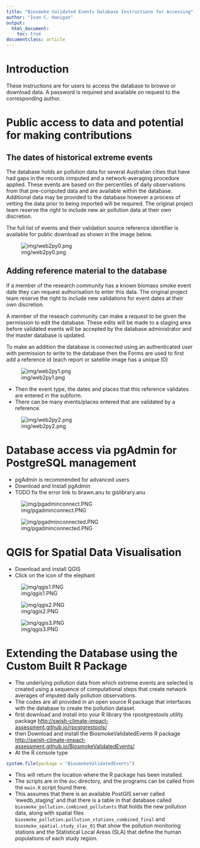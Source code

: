 ```yaml
---
title: "Biosmoke Validated Events Database Instructions for Accessing"
author: "Ivan C. Hanigan"
output:
  html_document:
    toc: true
documentclass: article    
---
```


# Introduction 

These instructions are for users to access the database to browse or download data.
A password is required and available on request to the corresponding author.

# Public access to data and potential for making contributions

## The dates of historical extreme events

The database holds air pollution data for several Australian cities that have had gaps in the records inmputed and a network-averaging procedure applied.  These events are based on the percentiles of daily observations from that pre-computed data and are available within the database.  Additional data may be provided to the database however a process of vetting the data prior to being imported will be required.  The original project team reserve the right to include new air pollution data at their own discretion.

The full list of events and their validation source reference identifier is available for public download as shown in the image below.

![img/web2py0.png](img/web2py0.png)

## Adding reference material to the database

If a member of the research community has a known biomass smoke event date they can request authorisation to enter this data. The original project team reserve the right to include new validations for event dates at their own discretion. 

A member of the reseach community can make a request to be given the permission to edit the database.  These edits will be made to a staging area before validated events will be accepted by the database administrator and the master database is updated.

To make an addition the database is connected using an authenticated user with permission to write to the database then the Forms are used to first add a reference id (each report or satellite image has a unique ID)

![img/web2py1.png](img/web2py1.png)

- Then the event type, the dates and places that this reference validates are entered in the subform.
- There can be many events/places entered that are validated by a reference.

![img/web2py2.png](img/web2py2.png)

# Database access via pgAdmin for PostgreSQL management

- pgAdmin is recommended for advanced users
- Download and Install pgAdmin
- TODO fix the error link to brawn.anu to gislibrary.anu

![img/pgadminconnect.PNG](img/pgadminconnect.PNG)

![img/pgadminconnected.PNG](img/pgadminconnected.PNG)

# QGIS for Spatial Data Visualisation

- Download and install QGIS
- Click on the icon of the elephant

![img/qgis1.PNG](img/qgis1.PNG)

![img/qgis2.PNG](img/qgis2.PNG)

![img/qgis3.PNG](img/qgis3.PNG)

# Extending the Database using the Custom Built R Package

- The underlying pollution data from which extreme events are selected is created using a sequence of computational steps that create network averages of imputed daily pollution observations.
- The codes are all provided in an open source R package that interfaces with the database to create the pollution dataset.
- first download and install into your R library the rpostgrestools utility package [http://swish-climate-impact-assessment.github.io/rpostgrestools/](http://swish-climate-impact-assessment.github.com/rpostgrestools/)
- then Download and install the BiosmokeValidatedEvents R package [http://swish-climate-impact-assessment.github.io/BiosmokeValidatedEvents/](http://swish-climate-impact-assessment.github.com/BiosmokeValidatedEvents/)
- At the R console type

```r
system.file(package = "BiosmokeValidatedEvents")
``` 

- This will return the location where the R package has been installed.  
- The scripts are in the `doc` directory, and the programs can be called from the `main.R` script found there.
- This assumes that there is an available PostGIS server called 'ewedb_staging' and that there is a table in that database called `biosmoke_pollution.combined_pollutants` that holds the new pollution data, along with spatial files `biosmoke_pollution.pollution_stations_combined_final` and `biosmoke_spatial.study_slas_01` that show the pollution monitoring stations and the Statistical Local Areas (SLA) that define the human populations of each study region.
